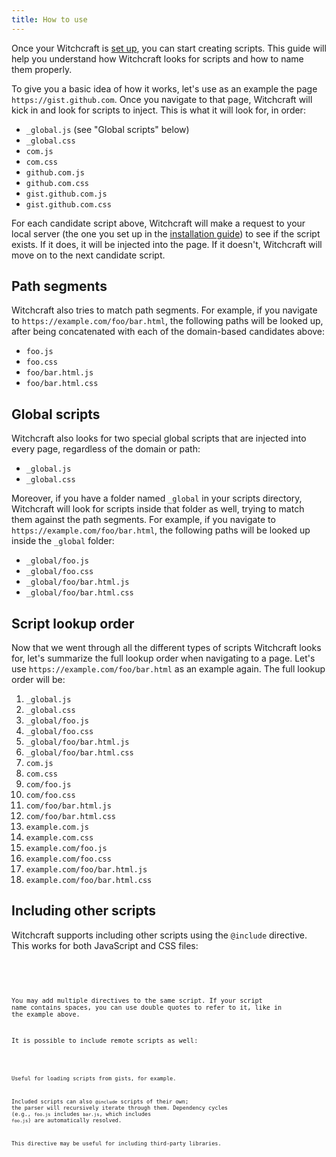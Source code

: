 ```yaml
---
title: How to use
---
```



Once your Witchcraft is [set up](/how-to-install), you can start creating scripts. This guide will help you understand how Witchcraft looks for scripts and how to name them properly.

To give you a basic idea of how it works, let's use as an example the page `https://gist.github.com`. Once you navigate to that page, Witchcraft will kick in and look for scripts to inject. This is what it will look for, in order:

- `_global.js` (see "Global scripts" below)
- `_global.css`
- `com.js`
- `com.css`
- `github.com.js`
- `github.com.css`
- `gist.github.com.js`
- `gist.github.com.css`

For each candidate script above, Witchcraft will make a request to your local server (the one you set up in the [installation guide](/how-to-install)) to see if the script exists. If it does, it will be injected into the page. If it doesn't, Witchcraft will move on to the next candidate script.

## Path segments

Witchcraft also tries to match path segments. For example, if you navigate to `https://example.com/foo/bar.html`, the following paths will be looked up, after being concatenated with each of the domain-based candidates above:

- `foo.js`
- `foo.css`
- `foo/bar.html.js`
- `foo/bar.html.css`

## Global scripts

Witchcraft also looks for two special global scripts that are injected into every page, regardless of the domain or path:

- `_global.js`
- `_global.css`

Moreover, if you have a folder named `_global` in your scripts directory, Witchcraft will look for scripts inside that folder as well, trying to match them against the path segments. For example, if you navigate to `https://example.com/foo/bar.html`, the following paths will be looked up inside the `_global` folder:

- `_global/foo.js`
- `_global/foo.css`
- `_global/foo/bar.html.js`
- `_global/foo/bar.html.css`

## Script lookup order

Now that we went through all the different types of scripts Witchcraft looks for, let's summarize the full lookup order when navigating to a page. Let's use `https://example.com/foo/bar.html` as an example again. The full lookup order will be:

1. `_global.js`
2. `_global.css`
3. `_global/foo.js`
4. `_global/foo.css`
5. `_global/foo/bar.html.js`
6. `_global/foo/bar.html.css`
7. `com.js`
8. `com.css`
9. `com/foo.js`
10. `com/foo.css`
11. `com/foo/bar.html.js`
12. `com/foo/bar.html.css`
13. `example.com.js`
14. `example.com.css`
15. `example.com/foo.js`
16. `example.com/foo.css`
17. `example.com/foo/bar.html.js`
18. `example.com/foo/bar.html.css`

## Including other scripts

Witchcraft supports including other scripts using the `@include` directive. This works for both JavaScript and CSS files:

<Code code={includeJsExample} title="include-example.js" lang="javascript" />

<Code code={includeCssExample} title="include-example.css" lang="css" />

You may add multiple directives to the same script. If your script name contains spaces, you can use double quotes to refer to it, like in the example above.

It is possible to include remote scripts as well:

<Code code={includeRemoteExample} title="include-remote-example.js" lang="javascript" />

Useful for loading scripts from gists, for example.

Included scripts can also `@include` scripts of their own; the parser will recursively iterate through them. Dependency cycles (e.g., `foo.js` includes `bar.js`, which includes `foo.js`) are automatically resolved.

This directive may be useful for including third-party libraries.
